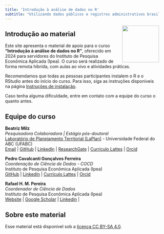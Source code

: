 ```yaml
---
title: 'Introdução à análise de dados no R'
subtitle: "Utilizando dados públicos e registros administrativos brasileiros"
---
```

<img src="images/00_RStudio_logo.png" align="right" width="120px" class = "img-rstudio">


## Introdução ao material 


Este site apresenta o material de apoio para o curso **"Introdução à análise de dados no R"**, oferecido em 2024 para servidores do Instituto de Pesquisa Econômica Aplicada (Ipea).
O curso será realizado de forma remota híbrida, com aulas ao vivo e atividades práticas.

:::{.callout-important}
Recomendamos que todas as pessoas participantes instalem o R e o RStudio antes do início do curso.
Para isso, siga as instruções disponíveis na página [Instruções de instalação](00_instrucoes_pre_curso.qmd).

Caso tenha alguma dificuldade, entre em contato com a equipe do curso o quanto antes.
:::



## Equipe do curso

**Beatriz Milz** <br>
*Pesquisadora Colaboradora | Estágio pós-doutoral* <br>
[Laboratório de Planejamento Territorial (LaPlan)](https://laplan.pesquisa.ufabc.edu.br/) - Universidade Federal do ABC (UFABC) <br>
[Email](mailto:milz.bea@gmail.com) | [GitHub](https://github.com/beatrizmilz) | [LinkedIn](https://www.linkedin.com/in/beatrizmilz/) |
[ResearchGate](https://www.researchgate.net/profile/Beatriz-Milz) | [Currículo Lattes](http://lattes.cnpq.br/5150665880581477) | [Orcid](https://orcid.org/0000-0002-3064-4486)


**Pedro Cavalcanti Gonçalves Ferreira** <br>
*Coordenação de Ciência de Dados - COCD* <br>
Instituto de Pesquisa Econômica Aplicada (Ipea) <br>
[GitHub](https://github.com/cavalcanti1985) |
[LinkedIn](https://www.linkedin.com/in/pedro-cavalcanti-256806235/) |
[Currículo Lattes](http://lattes.cnpq.br/1425315335920636) |
[Orcid](https://orcid.org/0000-0002-8540-1860) 



**Rafael H. M. Pereira** <br> *Coordenador de Ciência de Dados* <br> Instituto de Pesquisa Econômica Aplicada (Ipea) <br> [Website](https://www.urbandemographics.org/about/) |
[Google Scholar](https://scholar.google.com.br/citations?user=dbRivsEAAAAJ&hl) | [Linkedin](https://www.linkedin.com/in/rafael-h-m-pereira/) | 



## Sobre este material

Esse material está disponível sob a [licença CC BY-SA 4.0](https://creativecommons.org/licenses/by-sa/4.0/).